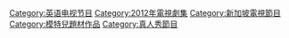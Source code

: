{{DEFAULTSORT:Asia's Next Top Model}}
[[Category:英语电视节目|Category:英语电视节目]]
[[Category:2012年電視劇集|Category:2012年電視劇集]]
[[Category:新加坡電視節目|Category:新加坡電視節目]]
[[Category:模特兒題材作品|Category:模特兒題材作品]]
[[Category:真人秀節目|Category:真人秀節目]]